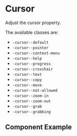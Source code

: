 
# Cursor

Adjust the cursor property.

The available classes are:
* `-cursor--default`
* `-cursor--pointer`
* `-cursor--context-menu`
* `-cursor--help`
* `-cursor--progress`
* `-cursor--crosshair`
* `-cursor--text`
* `-cursor--copy`
* `-cursor--move`
* `-cursor--not-allowed`
* `-cursor--zoom-in`
* `-cursor--zoom-out`
* `-cursor--grab`
* `-cursor--grabbing`

## Component Example
<Story
    id="utilities-cursor--default"
/>
